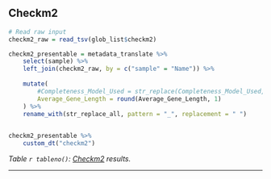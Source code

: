 ## Checkm2

```r





# Read raw input
checkm2_raw = read_tsv(glob_list$checkm2)

checkm2_presentable = metadata_translate %>%
    select(sample) %>%
    left_join(checkm2_raw, by = c("sample" = "Name")) %>%
    
    mutate(
        #Completeness_Model_Used = str_replace(Completeness_Model_Used, "Neural Network", "NN"),
        Average_Gene_Length = round(Average_Gene_Length, 1)
    ) %>%
    rename_with(str_replace_all, pattern = "_", replacement = " ")
    

checkm2_presentable %>%
    custom_dt("checkm2")


```

*Table `r tableno()`: [Checkm2](https://github.com/chklovski/CheckM2) results. *




---